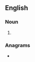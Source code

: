 ==English==

===Noun===
{{head|en|noun plural form}}

# {{plural of|triplicate|lang=en}}

===Anagrams===
* {{anagrams|en|peristaltic}}